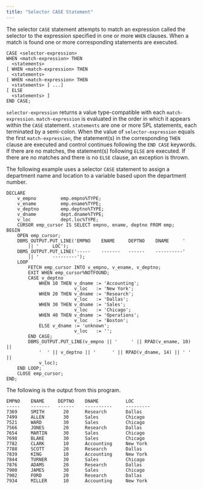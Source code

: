 ```yaml
---
title: "Selector CASE Statement"
---
```


<div id="selector_case_statement" class="registered_link"></div>


The selector `CASE` statement attempts to match an expression called the selector to the expression specified in one or more `WHEN` clauses. When a match is found one or more corresponding statements are executed.

``` text
CASE <selector-expression>
WHEN <match-expression> THEN
  <statements>
[ WHEN <match-expression> THEN
  <statements>
[ WHEN <match-expression> THEN
  <statements> ] ...]
[ ELSE
  <statements> ]
END CASE;
```

`selector-expression` returns a value type-compatible with each `match-expression`. `match-expression` is evaluated in the order in which it appears within the `CASE` statement. `statements` are one or more SPL statements, each terminated by a semi-colon. When the value of `selector-expression` equals the first `match-expression`, the statement(s) in the corresponding `THEN` clause are executed and control continues following the `END CASE` keywords. If there are no matches, the statement(s) following `ELSE` are executed. If there are no matches and there is no `ELSE` clause, an exception is thrown.

The following example uses a selector `CASE` statement to assign a department name and location to a variable based upon the department number.

``` text
DECLARE
    v_empno         emp.empno%TYPE;
    v_ename         emp.ename%TYPE;
    v_deptno        emp.deptno%TYPE;
    v_dname         dept.dname%TYPE;
    v_loc           dept.loc%TYPE;
    CURSOR emp_cursor IS SELECT empno, ename, deptno FROM emp;
BEGIN
    OPEN emp_cursor;
    DBMS_OUTPUT.PUT_LINE('EMPNO    ENAME     DEPTNO    DNAME     '
        || '     LOC');
    DBMS_OUTPUT.PUT_LINE('-----    -------   ------    ----------'
        || '     ---------');
    LOOP
        FETCH emp_cursor INTO v_empno, v_ename, v_deptno;
        EXIT WHEN emp_cursor%NOTFOUND;
        CASE v_deptno
            WHEN 10 THEN v_dname := 'Accounting';
                         v_loc   := 'New York';
            WHEN 20 THEN v_dname := 'Research';
                         v_loc   := 'Dallas';
            WHEN 30 THEN v_dname := 'Sales';
                         v_loc   := 'Chicago';
            WHEN 40 THEN v_dname := 'Operations';
                         v_loc   := 'Boston';
            ELSE v_dname := 'unknown';
                         v_loc   := '';
        END CASE;
        DBMS_OUTPUT.PUT_LINE(v_empno || '     ' || RPAD(v_ename, 10) ||
            '  ' || v_deptno || '      ' || RPAD(v_dname, 14) || ' ' ||
            v_loc);
    END LOOP;
    CLOSE emp_cursor;
END;
```

The following is the output from this program.

``` text
EMPNO    ENAME     DEPTNO    DNAME          LOC
-----    -------   ------    ----------     ---------
7369     SMITH       20      Research       Dallas
7499     ALLEN       30      Sales          Chicago
7521     WARD        30      Sales          Chicago
7566     JONES       20      Research       Dallas
7654     MARTIN      30      Sales          Chicago
7698     BLAKE       30      Sales          Chicago
7782     CLARK       10      Accounting     New York
7788     SCOTT       20      Research       Dallas
7839     KING        10      Accounting     New York
7844     TURNER      30      Sales          Chicago
7876     ADAMS       20      Research       Dallas
7900     JAMES       30      Sales          Chicago
7902     FORD        20      Research       Dallas
7934     MILLER      10      Accounting     New York
```
